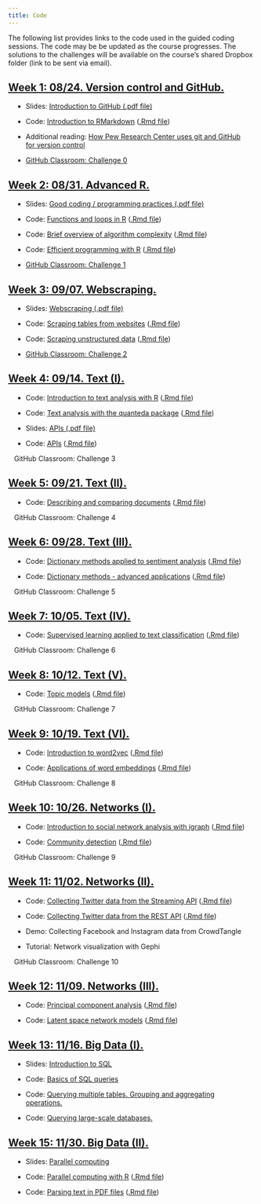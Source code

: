 ```yaml
---
title: Code
---
```


The following list provides links to the code used in the guided coding sessions. The code may be be updated as the course progresses. The solutions to the challenges will be available on the course's shared Dropbox folder (link to be sent via email).

<div class="panel-group">
<div class="panel panel-default">
<div class="panel-heading">
<h2 id="week-1" class="panel-title">
<a data-toggle="collapse" href="#collapse1">Week 1: 08/24. Version control and GitHub.</a>
</h2>
</div>
<div id="collapse1" class="panel-collapse collapse in" style="margin:12px">

- Slides: [Introduction to GitHub (.pdf file)](slides/02-github.pdf) 

- Code: [Introduction to RMarkdown](code/01-RMarkdown-setup.html) ([.Rmd file](code/01-RMarkdown-setup.rmd))

- Additional reading: [How Pew Research Center uses git and GitHub for version control](https://medium.com/pew-research-center-decoded/how-pew-research-center-uses-git-and-github-for-version-control-f71dbaaec286)

- [GitHub Classroom: Challenge 0](https://classroom.github.com/a/X_BFsLDP)

</div>
</div>
</div>


<div class="panel-group">
<div class="panel panel-default">
<div class="panel-heading">
<h2 id="week-2" class="panel-title">
<a data-toggle="collapse" href="#collapse2">Week 2: 08/31. Advanced R.</a>
</h2>
</div>
<div id="collapse2" class="panel-collapse collapse in" style="margin:12px">

- Slides: [Good coding / programming practices (.pdf file)](slides/04-good-coding.pdf)

- Code: [Functions and loops in R](code/02-loops-functions.html) ([.Rmd file](code/02-loops-functions.html))

- Code: [Brief overview of algorithm complexity](code/03-algorithm-complexity.html) ([.Rmd file](code/03-algorithm-complexity.html))

- Code: [Efficient programming with R](code/04-efficient-programming.html) ([.Rmd file](code/04-efficient-programming.Rmd))

- [GitHub Classroom: Challenge 1](https://classroom.github.com/a/kmGctmrA)


</div>
</div>
</div>

<div class="panel-group">
<div class="panel panel-default">
<div class="panel-heading">
<h2 id="week-3" class="panel-title">
<a data-toggle="collapse" href="#collapse3">Week 3: 09/07. Webscraping.</a>
</h2>
</div>
<div id="collapse3" class="panel-collapse collapse in" style="margin:12px">

- Slides: [Webscraping (.pdf file)](slides/06-scraping.pdf)

- Code: [Scraping tables from websites](code/05-scraping-tables.html) ([.Rmd file](code/05-scraping-tables.Rmd))

- Code: [Scraping unstructured data](code/06-scraping-unstructured-data.html) ([.Rmd file](code/06-scraping-unstructured-data.html))

- [GitHub Classroom: Challenge 2](https://classroom.github.com/a/TsmKeS49)


</div>
</div>
</div>



<div class="panel-group">
<div class="panel panel-default">
<div class="panel-heading">
<h2 id="week-4" class="panel-title">
<a data-toggle="collapse" href="#collapse4">Week 4: 09/14. Text (I).</a>
</h2>
</div>
<div id="collapse4" class="panel-collapse collapse in" style="margin:12px">

- Code: [Introduction to text analysis with R](code/07-intro-text-analysis.html) ([.Rmd file](code/07-intro-text-analysis.Rmd))

- Code: [Text analysis with the quanteda package](code/08-quanteda-intro.html) ([.Rmd file](code/08-quanteda-intro.Rmd))

- Slides: [APIs (.pdf file)](slides/08-APIs.pdf)

- Code: [APIs](code/09-apis.html) ([.Rmd file](code/09-apis.Rmd))

<!-- - [GitHub Classroom: Challenge 3](https://classroom.github.com/a/H0WaWaPR) -->
GitHub Classroom: Challenge 3

</div>
</div>
</div>



<div class="panel-group">
<div class="panel panel-default">
<div class="panel-heading">
<h2 id="week-5" class="panel-title">
<a data-toggle="collapse" href="#collapse5">Week 5: 09/21. Text (II).</a>
</h2>
</div>
<div id="collapse5" class="panel-collapse collapse in" style="margin:12px">

- Code: [Describing and comparing documents](code/10-descriptive-statistics.html) ([.Rmd file](code/10-descriptive-statistics.Rmd))

<!-- - [GitHub Classroom: Challenge 4](https://classroom.github.com/a/0T4ma7fw) -->
GitHub Classroom: Challenge 4


</div>
</div>
</div>


<div class="panel-group">
<div class="panel panel-default">
<div class="panel-heading">
<h2 id="week-6" class="panel-title">
<a data-toggle="collapse" href="#collapse6">Week 6: 09/28. Text (III).</a>
</h2>
</div>
<div id="collapse6" class="panel-collapse collapse in" style="margin:12px">

- Code: [Dictionary methods applied to sentiment analysis](code/11-dictionaries.html) ([.Rmd file](code/11-dictionaries.Rmd))

- Code: [Dictionary methods - advanced applications](code/12-dictionaries-advanced.html) ([.Rmd file](code/12-dictionaries-advanced.Rmd))

<!-- - [GitHub Classroom: Challenge 5](https://classroom.github.com/a/rfEaB7rb) -->
GitHub Classroom: Challenge 5

</div>
</div>
</div>


<div class="panel-group">
<div class="panel panel-default">
<div class="panel-heading">
<h2 id="week-7" class="panel-title">
<a data-toggle="collapse" href="#collapse7">Week 7: 10/05. Text (IV).</a>
</h2>
</div>
<div id="collapse1" class="panel-collapse collapse in" style="margin:12px">

- Code: [Supervised learning applied to text classification](code/13-supervised-learning.html) ([.Rmd file](code/13-supervised-learning.Rmd))

<!-- - [GitHub Classroom: Challenge 6](https://classroom.github.com/a/T1VgEAsy) -->
GitHub Classroom: Challenge 6

</div>
</div>
</div>

<div class="panel-group">
<div class="panel panel-default">
<div class="panel-heading">
<h2 id="week-8" class="panel-title">
<a data-toggle="collapse" href="#collapse8">Week 8: 10/12. Text (V).</a>
</h2>
</div>
<div id="collapse8" class="panel-collapse collapse in" style="margin:12px">

- Code: [Topic models](code/14-topic-models.html) ([.Rmd file](code/14-topic-models.Rmd))

<!-- - [GitHub Classroom: Challenge 7](https://classroom.github.com/a/1bkUgUzy) -->
GitHub Classroom: Challenge 7

</div>
</div>
</div>


<div class="panel-group">
<div class="panel panel-default">
<div class="panel-heading">
<h2 id="week-9" class="panel-title">
<a data-toggle="collapse" href="#collapse9">Week 9: 10/19. Text (VI).</a>
</h2>
</div>
<div id="collapse9" class="panel-collapse collapse in" style="margin:12px">

- Code: [Introduction to word2vec](code/15-word-embeddings.html) ([.Rmd file](code/15-word-embeddings.Rmd))

- Code: [Applications of word embeddings](code/16-word-embeddings-application.html) ([.Rmd file](code/16-word-embeddings-application.Rmd))

<!-- - [GitHub Classroom: Challenge 8](https://classroom.github.com/a/zXjy9A9R) -->

GitHub Classroom: Challenge 8

</div>
</div>
</div>


<div class="panel-group">
<div class="panel panel-default">
<div class="panel-heading">
<h2 id="week-10" class="panel-title">
<a data-toggle="collapse" href="#collapse10">Week 10: 10/26. Networks (I).</a>
</h2>
</div>
<div id="collapse10" class="panel-collapse collapse in" style="margin:12px">


- Code: [Introduction to social network analysis with igraph](code/17-networks-intro.html) ([.Rmd file](code/17-networks-intro.Rmd))

- Code: [Community detection](code/18-community-detection.html) ([.Rmd file](code/18-community-detection.Rmd))

<!-- - [GitHub Classroom: Challenge 9](https://classroom.github.com/a/M0-bCL-X)-->

GitHub Classroom: Challenge 9

</div>
</div>
</div>



<div class="panel-group">
<div class="panel panel-default">
<div class="panel-heading">
<h2 id="week-11" class="panel-title">
<a data-toggle="collapse" href="#collapse11">Week 11: 11/02. Networks (II).</a>
</h2>
</div>
<div id="collapse11" class="panel-collapse collapse in" style="margin:12px">

- Code: [Collecting Twitter data from the Streaming API](code/19-twitter-streaming-data-collection.html) ([.Rmd file](code/19-twitter-streaming-data-collection.Rmd))

- Code: [Collecting Twitter data from the REST API](code/20-twitter-REST-data-collection.html) ([.Rmd file](code/20-twitter-REST-data-collection.Rmd))

- Demo: Collecting Facebook and Instagram data from CrowdTangle

- Tutorial: Network visualization with Gephi

<!-- - [GitHub Classroom: Challenge 10](https://classroom.github.com/a/v-zRBb05) -->
GitHub Classroom: Challenge 10

</div>
</div>
</div>


<div class="panel-group">
<div class="panel panel-default">
<div class="panel-heading">
<h2 id="week-12" class="panel-title">
<a data-toggle="collapse" href="#collapse12">Week 12: 11/09. Networks (III).</a>
</h2>
</div>
<div id="collapse12" class="panel-collapse collapse in" style="margin:12px">

- Code: [Principal component analysis](code/21-PCA.html) ([.Rmd file](code/21-PCA.Rmd))

- Code: [Latent space network models](code/22-latent-space.html) ([.Rmd file](code/22-latent-space.Rmd))

</div>
</div>
</div>


<div class="panel-group">
<div class="panel panel-default">
<div class="panel-heading">
<h2 id="week-12" class="panel-title">
<a data-toggle="collapse" href="#collapse12">Week 13: 11/16. Big Data (I).</a>
</h2>
</div>
<div id="collapse12" class="panel-collapse collapse in" style="margin:12px">


- Slides: [Introduction to SQL](slides/17-SQL.pdf)

- Code: [Basics of SQL queries](code/S01-sql-intro.html)

- Code: [Querying multiple tables. Grouping and aggregating operations.](code/S02-sql-joins.html)

- Code: [Querying large-scale databases.](code/S03-large-queries.html)

<!-- - GitHub Classroom: [Additional materials and challenges](https://classroom.github.com/a/R6oxPiJC) -->

</div>
</div>
</div>

<div class="panel-group">
<div class="panel panel-default">
<div class="panel-heading">
<h2 id="week-12" class="panel-title">
<a data-toggle="collapse" href="#collapse12">Week 15: 11/30. Big Data (II).</a>
</h2>
</div>
<div id="collapse12" class="panel-collapse collapse in" style="margin:12px">


- Slides: [Parallel computing](slides/18-parallel.pdf)

- Code: [Parallel computing with R](code/23-parallel-computing.html) ([.Rmd file](code/23-parallel-computing.Rmd))

- Code: [Parsing text in PDF files](code/24-data-in-PDFs.html) ([.Rmd file](code/24-data-in-PDFs.Rmd))

</div>
</div>
</div>